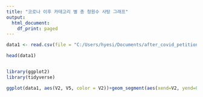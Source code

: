 ---
title: "코로나 이후 카테고리 별 총 청원수 사탕 그래프"
output:
  html_document:
    df_print: paged
---

```{r}


data1 <- read.csv(file = "C:/Users/hyesi/Documents/after_covid_petition_data.csv", header = T, stringsAsFactors = TRUE)

head(data1)


library(ggplot2)
library(tidyverse)

ggplot(data1, aes(V2, V5, color = V2))+geom_segment(aes(xend=V2, yend=0))+geom_point(size=1.5)+coord_flip()

```